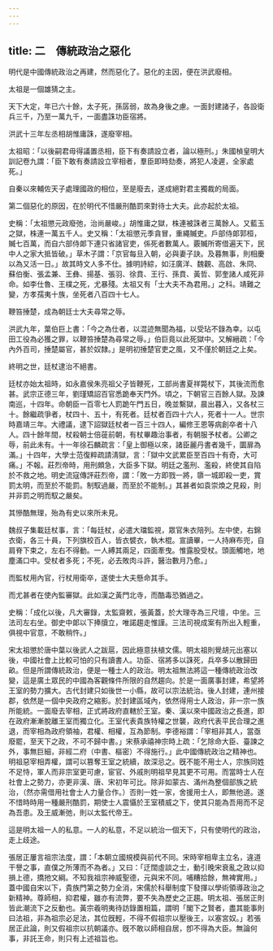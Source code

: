 ```yaml
---
---
---
```

title: 二　傳統政治之惡化
---




明代是中國傳統政治之再建，然而惡化了。惡化的主因，便在洪武廢相。

太祖是一個雄猜之主。

天下大定，年已六十餘，太子死，孫孱弱，故為身後之慮。一面封建諸子，各設衛兵三千，乃至一萬九千，一面盡誅功臣宿將。

洪武十三年左丞相胡惟庸誅，遂廢宰相。

太祖昭：「以後嗣君毋得議置丞相，臣下有奏請設立者，論以極刑。」朱國楨皇明大訓記卷九謂：「臣下敢有奏請設立宰相者，羣臣即時劾奏，將犯人凌遲，全家處死。」

自秦以來輔佐天子處理國政的相位，至是廢去，遂成絕對君主獨裁的局面。

第二個惡化的原因，在於明代不惜嚴刑酷罰來對待士大夫。此亦起於太祖。

史稱：「太祖懲元政廢弛，治尚嚴峻。」胡惟庸之獄，株連被誅者三萬餘人。又藍玉之獄，株連一萬五千人。史又稱：「太祖懲元季貪冒，重繩贓吏。戶部侍郞郭桓，贓七百萬，而自六部侍郞下連只省諸官吏，係死者數萬人。覈贓所寄借遍天下，民中人之家大抵皆破。」草木子謂：「京官每旦入朝，必與妻子訣。及暮無事，則相慶以為又活一日。」故其時文人多不仕。據明詩綜，如汪廣洋、魏觀、高啟、朱冏、蘇伯衡、張孟兼、王彝、揚基、張羽、徐賁、王行、孫賁、黃哲、郭奎諸人咸死非命。如李仕魯、王樸之死，尤暴殘。太祖又有「士大夫不為君用。」之科。靖難之變，方孝孺夷十族，坐死者八百四十七人。

鞭笞捶楚，成為朝廷士大夫尋常之辱。

洪武九年，葉伯巨上書：「今之為仕者，以混迹無聞為福，以受玷不錄為幸。以屯田工役為必獲之罪，以鞭笞捶楚為尋常之辱。」伯巨竟以此死獄中。又解縉疏：「今內外百司，捶楚屬官，甚於奴隸。」是明初捶楚官吏之風，又不僅於朝廷之上矣。

終明之世，廷杖逮治不絕書。

廷杖亦始太祖時，如永嘉侯朱亮祖父子皆鞭死，工部尚書夏祥斃杖下，其後流而愈甚。武宗正德三年，劉瑾矯詔百官悉跪奉天門外。頃之，下朝官三百餘人獄。及諫南巡，十四年。命朝臣一百零七人罰跪午門五日，晚並繫獄，晨出暮入，又各杖三十。餘繼疏爭者，杖四十、五十，有死者。廷杖者百四十六人，死者十一人。世宗時嘉靖三年。大禮議，逮下詔獄廷杖者一百三十四人，編修王恩等病創卒者十八人。四十餘年間，杖殺朝士倍蓰前朝，有杖畢趣治事者，有朝服予杖者。公卿之辱，前此未有。十一年徐石麟疏言：「皇上御極以來，諸臣麗丹書者幾千，圜扉為滿。」十四年，大學士范復粹疏請淸獄，言：「獄中文武累臣至百四十有奇，大可痛。」不報。莊烈帝時，用刑頗急，大臣多下獄。明廷之濫刑、濫殺，終使其自陷於不救之地。明史流寇傳評莊烈帝，謂：「敗一方即戮一將，隳一城即殺一吏，賞罰太明，而至於不能罰。制馭過嚴，而至於不能制。」其甚者如袁崇煥之見殺，則并非罰之明而馭之嚴矣。

其慘酷無理，殆為有史以來所未見。

魏叔子集載廷杖事，言：「每廷杖，必遣大璫監視，眾官朱衣陪列。左中使，右錦衣衛，各三十員，下列旗校百人，皆衣襞衣，執木棍。宣讀畢，一人持麻布兜，自肩脊下束之，左右不得動。一人縛其兩足，四面牽曳。惟露股受杖。頭面觸地，地塵滿口中。受杖者多死；不死，必去敗肉斗許，醫治數月乃愈。」

而監杖用內官，行杖用衛卒，遂使士大夫懸命其手。

而尤甚者在使內監審獄。此如漢之黃門北寺，而酷毒恐猶過之。

史稱：「成化以後，凡大審錄，太監齋敕，張黃蓋，於大理寺為三尺壇，中坐。三法司左右坐。御史中郞以下捧牘立，唯諾趨走惟謹。三法司視成案有所出入輕重，俱視中官意，不敢稍忤。」

宋太祖懲於唐中葉以後武人之跋扈，因此極意扶植文儒。明太祖則覺胡元出塞以後，中國社會上比較可怕的只有讀書人。功臣、宿將多以誅死，兵卒多以散歸田畝。但是所謂傳統政治，便是一種士人的政治。明太祖無法將這一種傳統政治改變，這是廣土眾民的中國為客觀條件所限的自然趨向。於是一面廣事封建，希望將王室的勢力擴大。古代封建只如後世一小縣，故可以宗法統治。後人封建，連州接郡，依然是一個中央政府之縮影。於封建區域內，依然得用士人政治，非一宗一族所能統。一面廢去宰相，正式將政府直轄於王室。秦、漢以來中國政治之長進，即在政府漸漸脫離王室而獨立化。王室代表貴族特權之世襲，政府代表平民合理之進退，而宰相為政府領袖，君權、相權，互為節制。李德裕謂：「宰相非其人，當亟廢罷，至天下之政，不可不歸中書。」宋蔡承禧神宗時上疏：「乞除命大臣、臺諫之外，事無巨細，非經二府（中書、樞密）不得施行。」此中國傳統政治之精神也。明祖惡宰相弄權，謂可以篡奪王室之統續，故深忌之。旣不能不用士人，宗族同姓不足恃，軍人而非宗室更可慮，宦官、外戚則明祖早見其更不可用。而當時士人在社會上之勢力，亦更非漢、唐、宋初年可比。除非如蒙古、滿州為整個部族之統治，（然亦需借用社會士人力量合作。）否則一姓一家，舍援用士人，即無他道。遂不惜時時用一種嚴刑酷罰，期使士人震懾於王室積威之下，使其只能為吾用而不足為吾患。及王威漸弛，則以太監代帝王。

這是明太祖一人的私意。一人的私意，不足以統治一個天下，只有使明代的政治，走上歧途。

張居正屢言祖宗法度，謂：「本朝立國規模與前代不同。宋時宰相卑主立名，違道干譽之事，直僕之所薄而不為者。」又曰：「迂闊虛談之士，動引晚宋衰亂之政以抑損上德，撟扡文綱。不知我祖宗神威聖德，元與宋不同。哺糟拾餘，無裨實用。」蓋中國自宋以下，貴族門第之勢力全消，宋儒於科舉制度下發揮以學術領導政治之新精神。尊師相，抑君權，雖亦有流弊，要不失為歷史之正趨。明太祖、張居正則皆此潮流下之反動也。黃宗羲明夷待訪錄置相篇，謂明「閣下之賢者，盡其能事則曰法祖，非為祖宗必足法，其位旣輕，不得不假祖宗以壓後王，以塞宮奴。」若張居正此論，則又假祖宗以抗朝議亦。旣不敢以師相自居，卽不得為大臣。無論何事，非託王命，則只有上述祖旨也。